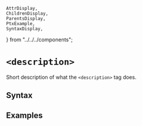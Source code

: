     AttrDisplay,
    ChildrenDisplay,
    ParentsDisplay,
    PtxExample,
    SyntaxDisplay,
} from "../../../components";

# `<description>`

Short description of what the `<description>` tag does.

## Syntax

<SyntaxDisplay name="description" />

## Examples

    